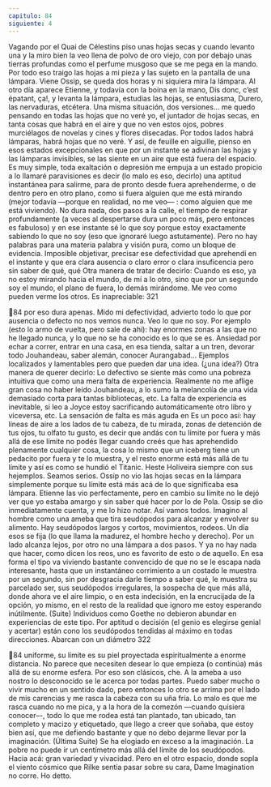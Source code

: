 ```yaml
---
capitulo: 84
siguiente: 4
---
```


Vagando por el Quai de Célestins piso unas hojas secas y cuando levanto una
y la miro bien la veo llena de polvo de oro viejo, con por debajo unas tierras
profundas como el perfume musgoso que se me pega en la mando. Por todo eso
traigo las hojas a mi pieza y las sujeto en la pantalla de una lámpara. Viene
Ossip, se queda dos horas y ni siquiera mira la lámpara. Al otro día aparece
Etienne, y todavía con la boina en la mano, Dis donc, c’est épatant, ça!, y levanta la
lámpara, estudias las hojas, se entusiasma, Durero, las nervaduras, etcétera.
Una misma situación, dos versiones... me quedo pensando en todas las hojas
que no veré yo, el juntador de hojas secas, en tanta cosas que habrá en el aire y
que no ven estos ojos, pobres murciélagos de novelas y cines y flores disecadas.
Por todos lados habrá lámparas, habrá hojas que no veré.
Y así, de feuille en aiguille, pienso en esos estados excepcionales en que por un
instante se adivinan las hojas y las lámparas invisibles, se las siente en un aire
que está fuera del espacio. Es muy simple, toda exaltación o depresión me
empuja a un estado propicio a
lo llamaré paravisiones
es decir (lo malo es eso, decirlo)
una aptitud instantánea para salirme, para de pronto desde fuera
aprehenderme, o de dentro pero en otro plano,
como si fuera alguien que me está mirando
(mejor todavía —porque en realidad, no me veo— : como alguien que me está
viviendo).
No dura nada, dos pasos a la calle, el tiempo de respirar profundamente (a
veces al despertarse dura un poco más, pero entonces es fabuloso)
y en ese instante sé lo que soy porque estoy exactamente sabiendo lo que no soy
(eso que ignoraré luego astutamente). Pero no hay palabras para una materia
palabra y visión pura, como un bloque de evidencia. Imposible objetivar,
precisar ese defectividad que aprehendí en el instante y que era clara ausencia o
claro error o clara insuficencia pero
sin saber de qué, qué
Otra manera de tratar de decirlo: Cuando es eso, ya no estoy mirando hacia el
mundo, de mí a lo otro, sino que por un segundo soy el mundo, el plano de
fuera, lo demás mirándome. Me veo como pueden verme los otros. Es inapreciable:
321

84
por eso dura apenas. Mido mi defectividad, advierto todo lo que por ausencia o
defecto no nos vemos nunca. Veo lo que no soy. Por ejemplo (esto lo armo de
vuelta, pero sale de ahí): hay enormes zonas a las que no he llegado nunca, y lo
que no se ha conocido es lo que se es. Ansiedad por echar a correr, entrar en una
casa, en esa tienda, saltar a un tren, devorar todo Jouhandeau, saber alemán,
conocer Aurangabad... Ejemplos localizados y lamentables pero que pueden dar
una idea. (¿una idea?)
Otra manera de querer decirlo: Lo defectivo se siente más como una pobreza
intuitiva que como una mera falta de experiencia. Realmente no me aflige gran
cosa no haber leído Jouhandeau, a lo sumo la melancolía de una vida demasiado
corta para tantas bibliotecas, etc. La falta de experiencia es inevitable, si leo a
Joyce estoy sacrificando automáticamente otro libro y viceversa, etc. La sensación
de falta es más aguda en
Es un poco así: hay líneas de aire a los lados de tu cabeza, de tu mirada,
zonas de detención de tus ojos, tu olfato tu gusto,
es decir que andás con tu límite por fuera
y más allá de ese límite no podés llegar cuando creés que has aprehendido
plenamente cualquier cosa, la cosa lo mismo que un iceberg tiene un pedacito
por fuera y te lo muestra, y el resto enorme está más allá de tu límite y así es
como se hundió el Titanic. Heste Holiveira siempre con sus hejemplos.
Seamos serios. Ossip no vio las hojas secas en la lámpara simplemente porque
su límite está más acá de lo que significaba esa lámpara. Etienne las vio
perfectamente, pero en cambio su límite no le dejó ver que yo estaba amargo y
sin saber qué hacer por lo de Pola. Ossip se dio inmediatamente cuenta, y me lo
hizo notar. Así vamos todos.
Imagino al hombre como una ameba que tira seudópodos para alcanzar y
envolver su alimento. Hay seudópodos largos y cortos, movimientos, rodeos. Un
día esos se fija (lo que llama la madurez, el hombre hecho y derecho). Por un lado
alcanza lejos, por otro no una lámpara a dos pasos. Y ya no hay nada que hacer,
como dicen los reos, uno es favorito de esto o de aquello. En esa forma el tipo va
viviendo bastante convencido de que no se le escapa nada interesante, hasta que
un instantáneo corrimiento a un costado le muestra por un segundo, sin por
desgracia darle tiempo a saber qué,
le muestra su parcelado ser, sus seudópodos irregulares,
la sospecha de que más allá, donde ahora ve el aire limpio,
o en esta indecisión, en la encrucijada de la opción,
yo mismo, en el resto de la realidad que ignoro
me estoy esperando inútilmente.
(Suite)
Individuos como Goethe no debieron abundar en experiencias de este tipo.
Por aptitud o decisión (el genio es elegirse genial y acertar) están cono los
seudópodos tendidas al máximo en todas direcciones. Abarcan con un diámetro
322

84
uniforme, su límite es su piel proyectada espiritualmente a enorme distancia. No
parece que necesiten desear lo que empieza (o continúa) más allá de su enorme
esfera. Por eso son clásicos, che.
A la ameba a uso nostro lo desconocido se le acerca por todas partes. Puedo
saber mucho o vivir mucho en un sentido dado, pero entonces lo otro se arrima
por el lado de mis carencias y me rasca la cabeza con su uña fría. Lo malo es que
me rasca cuando no me pica, y a la hora de la comezón —cuando quisiera
conocer–-, todo lo que me rodea está tan plantado, tan ubicado, tan completo y
macizo y etiquetado, que llego a creer que soñaba, que estoy bien así, que me
defiendo bastante y que no debo dejarme llevar por la imaginación.
(Última Suite)
Se ha elogiado en exceso a la imaginación. La pobre no puede ir un centímetro
más allá del límite de los seudópodos. Hacia acá: gran variedad y vivacidad.
Pero en el otro espacio, donde sopla el viento cósmico que Rilke sentía pasar
sobre su cara, Dame Imagination no corre. Ho detto.
